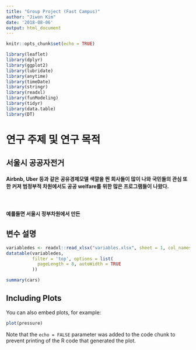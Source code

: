 ```yaml
---
title: "Group Project (Fast Campus)"
author: "Jiwon Kim"
date: '2018-08-06'
output: html_document
---
```


```r
knitr::opts_chunk$set(echo = TRUE)
```

```r
library(leaflet)
library(dplyr)
library(ggplot2)
library(lubridate)
library(anytime)
library(timeDate)
library(stringr)
library(readxl)
library(funModeling)
library(tidyr)
library(data.table)
library(DT)
```

# 연구 주제 및 연구 목적 
## 서울시 공공자전거

#### Airbnb, Uber 등과 같은 공유경제모델 색깔을 띈 회사들이 많이 나와 국민들의 관심 또한 커져 범정부적 차원에서도 공공 welfare를 위한 많은 프로그램들이 나왔다. 
<br> 

#### 예를들면 서울시 정부차원에서 만든 


## 변수 설명 
```r
variabledes <- readxl::read_xlsx("variables.xlsx", sheet = 1, col_names = TRUE)
datatable(variabledes,
          filter = 'top', options = list(
            pageLength = 8, autoWidth = TRUE
          ))
```



```r
summary(cars)
```

## Including Plots

You can also embed plots, for example:

```r
plot(pressure)
```

Note that the `echo = FALSE` parameter was added to the code chunk to prevent printing of the R code that generated the plot.

